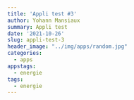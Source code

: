 ```yaml
---
title: 'Appli test #3'
author: Yohann Mansiaux
summary: Appli test
date: '2021-10-26'
slug: appli-test-3
header_image: "../img/apps/random.jpg"
categories:
  - apps
appstags:
  - energie
tags:
  - energie
---
```

